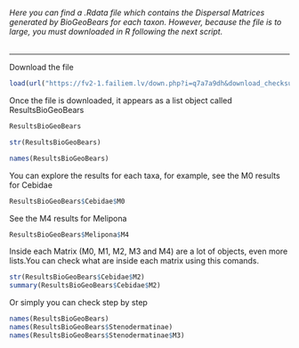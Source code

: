 ###### Here you can find a .Rdata file which contains the Dispersal Matrices generated by BioGeoBears for each taxon. However, because the file is to large, you must downloaded in R following the next script.

---

Download the file 
```r
load(url("https://fv2-1.failiem.lv/down.php?i=q7a7a9dh&download_checksum=8d917d213a27b6c128224eecc75d19d73ef3a2cc&download_timestamp=1536126729"))
```


Once the file is downloaded, it appears as a list object called ResultsBioGeoBears

```r
ResultsBioGeoBears

str(ResultsBioGeoBears)

names(ResultsBioGeoBears)
```
You can explore the results for each taxa, for example, see the M0 results for Cebidae

```r
ResultsBioGeoBears$Cebidae$M0
```

See the M4 results for Melipona
```r
ResultsBioGeoBears$Melipona$M4
```


Inside each Matrix (M0, M1, M2, M3 and M4) are a lot of objects, even more lists.You can check what are inside each matrix using this comands.

```r
str(ResultsBioGeoBears$Cebidae$M2)
summary(ResultsBioGeoBears$Cebidae$M2)
```

Or simply you can check step by step

```r
names(ResultsBioGeoBears)
names(ResultsBioGeoBears$Stenodermatinae)
names(ResultsBioGeoBears$Stenodermatinae$M3)
```

